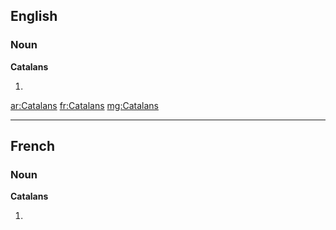 ==English==

===Noun===
'''Catalans'''

# {{plural of|Catalan}}

[[ar:Catalans]]
[[fr:Catalans]]
[[mg:Catalans]]

----
==French==

===Noun===
'''Catalans''' {{m}}

# {{plural of|[[Catalan]]|lang=fr}}
{{rfc-auto}}